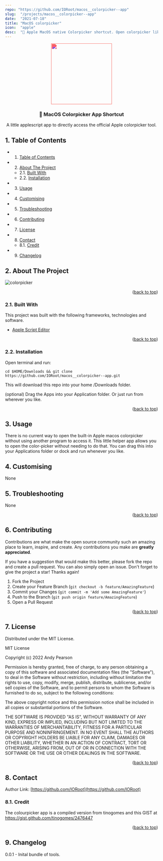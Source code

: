 ```yaml
---
repo: "https://github.com/IORoot/macos__colorpicker--app"
slug:  "/projects/macos__colorpicker--app"
date:  "2021-07-18"
title: "MacOS colorpicker"
icon:  "apple"
desc:  "🌈 Apple MacOS native Colorpicker shortcut. Open colorpicker like a normal application."
---
```


<div id="top"></div>

<div align="center">

<div style="filter: invert(53%) sepia(5%) saturate(6060%) hue-rotate(314deg) brightness(108%) contrast(95%);">
<img src="https://cdn.jsdelivr.net/npm/@mdi/svg@6.7.96/svg/eyedropper-variant.svg" style="width:200px;"/>
</div>

<h3 align="center">🌈 MacOS Colorpicker App Shortcut</h3>

<p align="center">
A little applescript app to directly access the official Apple colorpicker tool.
</p>    
</div>

##  1. <a name='TableofContents'></a>Table of Contents

* 1. [Table of Contents](#TableofContents)
* 2. [About The Project](#AboutTheProject)
	* 2.1. [Built With](#BuiltWith)
	* 2.2. [Installation](#Installation)
* 3. [Usage](#Usage)
* 4. [ Customising](#Customising)
* 5. [Troubleshooting](#Troubleshooting)
* 6. [Contributing](#Contributing)
* 7. [License](#License)
* 8. [Contact](#Contact)
	* 8.1. [Credit](#Credit)
* 9. [Changelog](#Changelog)


##  2. <a name='AboutTheProject'></a>About The Project

![colorpicker](https://github.com/IORoot/macos__colorpicker--app/blob/79a9a5cfedcdf508e24ee0e9117b3811b1758164/docs/colorpicker.png?raw=true)


<p align="right">(<a href="#top">back to top</a>)</p>


###  2.1. <a name='BuiltWith'></a>Built With

This project was built with the following frameworks, technologies and software.

- [Apple Script Editor](https://support.apple.com/en-gb/guide/script-editor/welcome/mac)

<p align="right">(<a href="#top">back to top</a>)</p>


###  2.2. <a name='Installation'></a>Installation

Open terminal and run:
```
cd $HOME/Downloads && git clone https://github.com/IORoot/macos__colorpicker--app.git
```
This will download this repo into your home /Downloads folder.

(optional) Drag the Apps into your Application folder. Or just run from wherever you like.


<p align="right">(<a href="#top">back to top</a>)</p>


##  3. <a name='Usage'></a>Usage

There is no current way to open the built-in Apple macos colorpicker without using another program to access it. 
This little helper app allows you to open the color-picker without needing to do that. You can drag this into your Applications folder or dock and run whenever you like.


##  4. <a name='Customising'></a> Customising

None

##  5. <a name='Troubleshooting'></a>Troubleshooting

None

<p align="right">(<a href="#top">back to top</a>)</p>


##  6. <a name='Contributing'></a>Contributing

Contributions are what make the open source community such an amazing place to learn, inspire, and create. Any contributions you make are **greatly appreciated**.

If you have a suggestion that would make this better, please fork the repo and create a pull request. You can also simply open an issue.
Don't forget to give the project a star! Thanks again!

1. Fork the Project
2. Create your Feature Branch (`git checkout -b feature/AmazingFeature`)
3. Commit your Changes (`git commit -m 'Add some AmazingFeature'`)
4. Push to the Branch (`git push origin feature/AmazingFeature`)
5. Open a Pull Request

<p align="right">(<a href="#top">back to top</a>)</p>



##  7. <a name='License'></a>License

Distributed under the MIT License.

MIT License

Copyright (c) 2022 Andy Pearson

Permission is hereby granted, free of charge, to any person obtaining a copy
of this software and associated documentation files (the "Software"), to deal
in the Software without restriction, including without limitation the rights
to use, copy, modify, merge, publish, distribute, sublicense, and/or sell
copies of the Software, and to permit persons to whom the Software is
furnished to do so, subject to the following conditions:

The above copyright notice and this permission notice shall be included in all
copies or substantial portions of the Software.

THE SOFTWARE IS PROVIDED "AS IS", WITHOUT WARRANTY OF ANY KIND, EXPRESS OR
IMPLIED, INCLUDING BUT NOT LIMITED TO THE WARRANTIES OF MERCHANTABILITY,
FITNESS FOR A PARTICULAR PURPOSE AND NONINFRINGEMENT. IN NO EVENT SHALL THE
AUTHORS OR COPYRIGHT HOLDERS BE LIABLE FOR ANY CLAIM, DAMAGES OR OTHER
LIABILITY, WHETHER IN AN ACTION OF CONTRACT, TORT OR OTHERWISE, ARISING FROM,
OUT OF OR IN CONNECTION WITH THE SOFTWARE OR THE USE OR OTHER DEALINGS IN THE
SOFTWARE.

<p align="right">(<a href="#top">back to top</a>)</p>



##  8. <a name='Contact'></a>Contact

Author Link: [https://github.com/IORoot](https://github.com/IORoot)

###  8.1. <a name='Credit'></a>Credit

The colourpicker app is a compiled version from tinogomes and this GIST at https://gist.github.com/tinogomes/2476447

<p align="right">(<a href="#top">back to top</a>)</p>

##  9. <a name='Changelog'></a>Changelog

0.0.1 - Inital bundle of tools.

